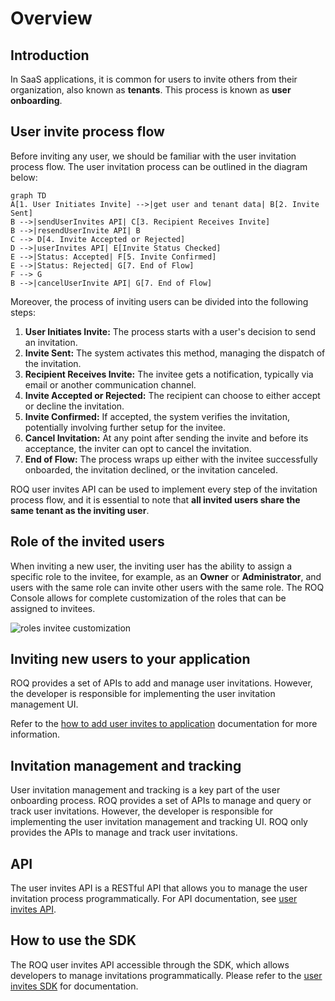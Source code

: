 # Overview

## Introduction

In SaaS applications, it is common for users to invite others from their organization, also known as **tenants**. This process is known as **user onboarding**.

## User invite process flow

Before inviting any user, we should be familiar with the user invitation process flow. The user invitation process can be outlined in the diagram below:

```mermaid
graph TD
A[1. User Initiates Invite] -->|get user and tenant data| B[2. Invite Sent]
B -->|sendUserInvites API| C[3. Recipient Receives Invite]
B -->|resendUserInvite API| B
C --> D[4. Invite Accepted or Rejected]
D -->|userInvites API| E[Invite Status Checked]
E -->|Status: Accepted| F[5. Invite Confirmed]
E -->|Status: Rejected| G[7. End of Flow]
F --> G
B -->|cancelUserInvite API| G[7. End of Flow]
```

Moreover, the process of inviting users can be divided into the following steps:

1. **User Initiates Invite:** The process starts with a user's decision to send an invitation.
2. **Invite Sent:** The system activates this method, managing the dispatch of the invitation.
3. **Recipient Receives Invite:** The invitee gets a notification, typically via email or another communication channel.
4. **Invite Accepted or Rejected:** The recipient can choose to either accept or decline the invitation.
5. **Invite Confirmed:** If accepted, the system verifies the invitation, potentially involving further setup for the invitee.
6. **Cancel Invitation:** At any point after sending the invite and before its acceptance, the inviter can opt to cancel the invitation.
7. **End of Flow:** The process wraps up either with the invitee successfully onboarded, the invitation declined, or the invitation canceled.

ROQ user invites API can be used to implement every step of the invitation process flow, and it is essential to note that **all invited users share the same tenant as the inviting user**.

## Role of the invited users

When inviting a new user, the inviting user has the ability to assign a specific role to the invitee, for example, as an **Owner** or **Administrator**, and users with the same role can invite other users with the same role. The ROQ Console allows for complete customization of the roles that can be assigned to invitees.

![roles invitee customization](/screenshots/roles-invitee.png)

## Inviting new users to your application

ROQ provides a set of APIs to add and manage user invitations. However, the developer is responsible for implementing the user invitation management UI.

Refer to the [how to add user invites to application](/user-invites/add-user-invites-to-apps) documentation for more information.

## Invitation management and tracking

User invitation management and tracking is a key part of the user onboarding process. ROQ provides a set of APIs to manage and query or track user invitations. However, the developer is responsible for implementing the user invitation management and tracking UI. ROQ only provides the APIs to manage and track user invitations.

## API

The user invites API is a RESTful API that allows you to manage the user invitation process programmatically. For API documentation, see [user invites API](/user-invites/api).

## How to use the SDK

The ROQ user invites API accessible through the SDK, which allows developers to manage invitations programmatically. Please refer to the [user invites SDK](/development/sdk/user-invites) for documentation.
